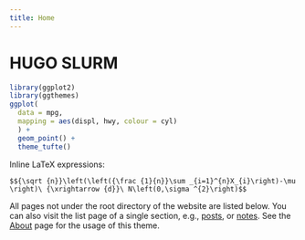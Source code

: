 ```yaml
---
title: Home
---
```


# HUGO SLURM



```r
library(ggplot2)
library(ggthemes)
ggplot(
  data = mpg, 
  mapping = aes(displ, hwy, colour = cyl)
  ) + 
  geom_point() + 
  theme_tufte()
```

Inline LaTeX expressions:

`$${\sqrt {n}}\left(\left({\frac {1}{n}}\sum _{i=1}^{n}X_{i}\right)-\mu \right)\ {\xrightarrow {d}}\ N\left(0,\sigma ^{2}\right)$$`

All pages not under the root directory of the website are listed below. You can also visit the list page of a single section, e.g., [posts](/post/), or [notes](/note/). See the [About](/about/) page for the usage of this theme.
